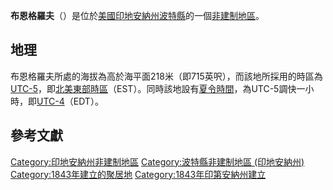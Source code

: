 {{noteTA
|G1=USState
|G2=地名
|G3=Unit
}}
{{Infobox settlement
|official_name            = 布恩格羅夫
|native_name = Boone Grove
|settlement_type          = [[非建制地區|非建制地區]]
|image_skyline            = Porter County Indiana Incorporated and Unincorporated areas Boone Grove Highlighted.png
|imagesize                = 250px
|pushpin_map              = USA Indiana
|pushpin_label            = 布恩格羅夫
|pushpin_label_position   = top
|pushpin_map_caption      = 布恩格羅夫在印地安納州的位置
|subdivision_type         = [[世界政區索引|國家]]
|subdivision_type1        = [[美国州份|州份]]
|subdivision_type2        = [[印地安納州行政区划|縣]]
|subdivision_name         = [[美国|美国]]
|subdivision_name1        = [[印地安納州|印地安納州]]
|subdivision_name2        = [[波特縣_(印地安納州)|波特縣]]
|elevation_ft             = 715
|elevation_m              = 218
|area_total_km2           = 0.72
|area_total_sq_mi         = 
|area_land_km2            = 0.72
|area_land_sq_mi          = 
|area_water_km2           = 0.00
|area_water_sq_mi         = 
|population_as_of         = 2010
|population_footnotes     = 
|population_total         = 80
|population_metro         = 
|population_density_km2   = auto
|population_density_sq_mi = auto
|timezone                 = [[北美东部时区|北美东部时区]]
|utc_offset               = -5
|coordinates              = {{coord|41|21|17|N|87|07|46|W|display=inline,title}}
| coor_pinpoint           = 
| coordinates_footnotes   = 
|timezone_DST             = EDT
|utc_offset_DST           = -4
|postal_code_type         = [[美國郵區編號|郵區編號]]
|postal_code              = 46302
|area_code                = [[北美电话区号219|219]]
|blank_name = [[地名信息系统|GNIS ID]]
|blank_info = 449621<ref name="GNIS">{{cite gnis|449621|Boone Grove}}</ref>
}}
'''布恩格羅夫'''（{{lang-en|Boone Grove}}）是位於[[美國|美國]][[印地安納州|印地安納州]][[波特縣_(印地安納州)|波特縣]]的一個[[非建制地區|非建制地區]]。

== 地理 ==
布恩格羅夫所處的海拔為高於海平面218米（即715英呎），而該地所採用的時區為[[UTC-5|UTC-5]]，即[[北美東部時區|北美東部時區]]（EST）。同時該地設有[[夏令時間|夏令時間]]，為UTC-5調快一小時，即[[UTC-4|UTC-4]]（EDT）。

== 參考文獻 ==
{{reflist}}

{{波特縣 (印地安納州)}}

{{DEFAULTSORT:Boone Grove}}
[[Category:印地安納州非建制地區|Category:印地安納州非建制地區]]
[[Category:波特縣非建制地區_(印地安納州)|Category:波特縣非建制地區 (印地安納州)]]
[[Category:1843年建立的聚居地|Category:1843年建立的聚居地]]
[[Category:1843年印第安納州建立|Category:1843年印第安納州建立]]

{{Indiana-geo-stub}}